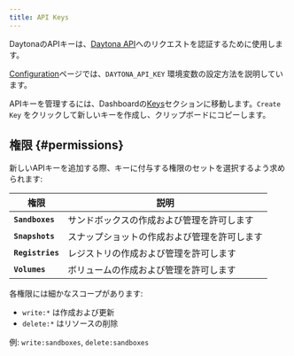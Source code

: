 ```yaml
---
title: API Keys
---
```


DaytonaのAPIキーは、[Daytona API](/docs/ja/tools/api)へのリクエストを認証するために使用します。

[Configuration](/docs/ja/configuration)ページでは、`DAYTONA_API_KEY` 環境変数の設定方法を説明しています。

APIキーを管理するには、Dashboardの[Keys](https://app.daytona.io/dashboard/keys)セクションに移動します。`Create Key` をクリックして新しいキーを作成し、クリップボードにコピーします。

## 権限 \{#permissions\}

新しいAPIキーを追加する際、キーに付与する権限のセットを選択するよう求められます:

| 権限 | 説明 |
|------------|-------------|
| **`Sandboxes`** | サンドボックスの作成および管理を許可します |
| **`Snapshots`** | スナップショットの作成および管理を許可します |
| **`Registries`** | レジストリの作成および管理を許可します |
| **`Volumes`** | ボリュームの作成および管理を許可します |

各権限には細かなスコープがあります:

* `write:*` は作成および更新
* `delete:*` はリソースの削除

例: `write:sandboxes`, `delete:sandboxes`